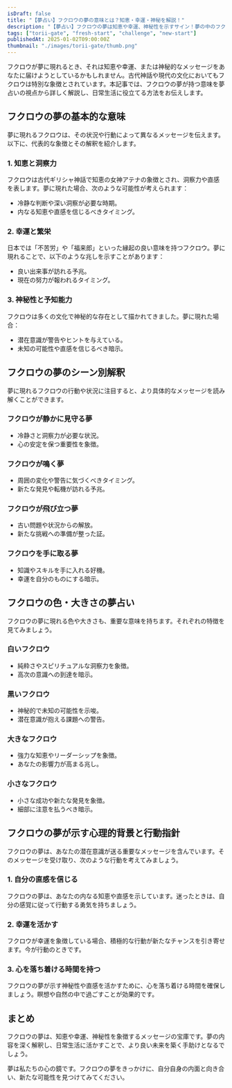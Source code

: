 ```yaml
---
isDraft: false
title: "【夢占い】フクロウの夢の意味とは？知恵・幸運・神秘を解説！"
description: "【夢占い】フクロウの夢は知恵や幸運、神秘性を示すサイン！夢の中のフクロウが伝える深い意味を具体的に解説します。夢占いの視点から、そのメッセージを生活に活かす方法を提案します。"
tags: ["torii-gate", "fresh-start", "challenge", "new-start"]
publishedAt: 2025-01-02T09:00:00Z
thumbnail: "./images/torii-gate/thumb.png"
---
```


フクロウが夢に現れるとき、それは知恵や幸運、または神秘的なメッセージをあなたに届けようとしているかもしれません。古代神話や現代の文化においてもフクロウは特別な象徴とされています。本記事では、フクロウの夢が持つ意味を夢占いの視点から詳しく解説し、日常生活に役立てる方法をお伝えします。

<TableOfContents />

<AdUnit />

## フクロウの夢の基本的な意味

夢に現れるフクロウは、その状況や行動によって異なるメッセージを伝えます。以下に、代表的な象徴とその解釈を紹介します。

### 1. 知恵と洞察力

フクロウは古代ギリシャ神話で知恵の女神アテナの象徴とされ、洞察力や直感を表します。夢に現れた場合、次のような可能性が考えられます：

- 冷静な判断や深い洞察が必要な時期。
- 内なる知恵や直感を信じるべきタイミング。

### 2. 幸運と繁栄

日本では「不苦労」や「福来郎」といった縁起の良い意味を持つフクロウ。夢に現れることで、以下のような兆しを示すことがあります：

- 良い出来事が訪れる予兆。
- 現在の努力が報われるタイミング。

### 3. 神秘性と予知能力

フクロウは多くの文化で神秘的な存在として描かれてきました。夢に現れた場合：

- 潜在意識が警告やヒントを与えている。
- 未知の可能性や直感を信じるべき暗示。

<AdUnit />

## フクロウの夢のシーン別解釈

夢に現れるフクロウの行動や状況に注目すると、より具体的なメッセージを読み解くことができます。

### フクロウが静かに見守る夢

- 冷静さと洞察力が必要な状況。
- 心の安定を保つ重要性を象徴。

### フクロウが鳴く夢

- 周囲の変化や警告に気づくべきタイミング。
- 新たな発見や転機が訪れる予兆。

### フクロウが飛び立つ夢

- 古い問題や状況からの解放。
- 新たな挑戦への準備が整った証。

### フクロウを手に取る夢

- 知識やスキルを手に入れる好機。
- 幸運を自分のものにする暗示。

<AdUnit />

## フクロウの色・大きさの夢占い

フクロウの夢に現れる色や大きさも、重要な意味を持ちます。それぞれの特徴を見てみましょう。

### 白いフクロウ

- 純粋さやスピリチュアルな洞察力を象徴。
- 高次の意識への到達を暗示。

### 黒いフクロウ

- 神秘的で未知の可能性を示唆。
- 潜在意識が抱える課題への警告。

### 大きなフクロウ

- 強力な知恵やリーダーシップを象徴。
- あなたの影響力が高まる兆し。

### 小さなフクロウ

- 小さな成功や新たな発見を象徴。
- 細部に注意を払うべき暗示。

<AdUnit />

## フクロウの夢が示す心理的背景と行動指針

フクロウの夢は、あなたの潜在意識が送る重要なメッセージを含んでいます。そのメッセージを受け取り、次のような行動を考えてみましょう。

### 1. 自分の直感を信じる

フクロウの夢は、あなたの内なる知恵や直感を示しています。迷ったときは、自分の感覚に従って行動する勇気を持ちましょう。

### 2. 幸運を活かす

フクロウが幸運を象徴している場合、積極的な行動が新たなチャンスを引き寄せます。今が行動のときです。

### 3. 心を落ち着ける時間を持つ

フクロウの夢が示す神秘性や直感を活かすために、心を落ち着ける時間を確保しましょう。瞑想や自然の中で過ごすことが効果的です。

<AdUnit />

## まとめ

フクロウの夢は、知恵や幸運、神秘性を象徴するメッセージの宝庫です。夢の内容を深く解釈し、日常生活に活かすことで、より良い未来を築く手助けとなるでしょう。

夢は私たちの心の鏡です。フクロウの夢をきっかけに、自分自身の内面と向き合い、新たな可能性を見つけてみてください。
